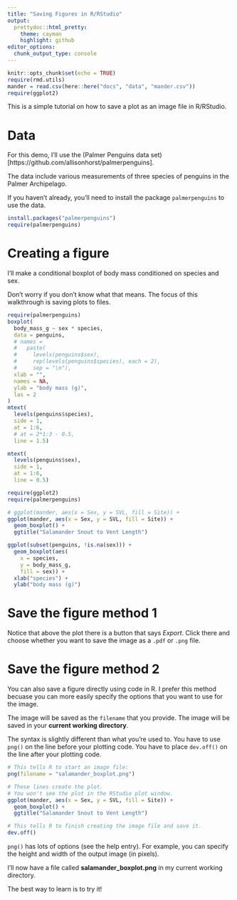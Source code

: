 ```yaml
---
title: "Saving Figures in R/RStudio"
output:
  prettydoc::html_pretty:
    theme: cayman
    highlight: github
editor_options: 
  chunk_output_type: console
---
```


```r
knitr::opts_chunk$set(echo = TRUE)
require(rmd.utils)
mander = read.csv(here::here("docs", "data", "mander.csv"))
require(ggplot2)
```


This is a simple tutorial on how to save a plot as an image file in R/RStudio.



# Data

For this demo, I'll use the (Palmer Penguins data set)[https://github.com/allisonhorst/palmerpenguins].

The data include various measurements of three species of penguins in the Palmer Archipelago.

If you haven't already, you'll need to install the package `palmerpenguins` to use the data.

```r
install.packages("palmerpenguins")
require(palmerpenguins)
```


# Creating a figure

I'll make a conditional boxplot of body mass conditioned on species and sex.  

Don't worry if you don't know what that means.  The focus of this walkthrough is saving plots to files.



```r
require(palmerpenguins)
boxplot(
  body_mass_g ~ sex * species, 
  data = penguins,
  # names = 
  #   paste(
  #     levels(penguins$sex),
  #     rep(levels(penguins$species), each = 2),
  #     sep = "\n"),
  xlab = "",
  names = NA,
  ylab = "body mass (g)",
  las = 2
)
mtext(
  levels(penguins$species),
  side = 1,
  at = 1:6,
  # at = 2*1:3 - 0.5,
  line = 1.5)

mtext(
  levels(penguins$sex),
  side = 1,
  at = 1:6,
  line = 0.5)

```



```r
require(ggplot2)
require(palmerpenguins)

# ggplot(mander, aes(x = Sex, y = SVL, fill = Site)) + 
ggplot(mander, aes(x = Sex, y = SVL, fill = Site)) + 
  geom_boxplot() + 
  ggtitle("Salamander Snout to Vent Length")

ggplot(subset(penguins, !is.na(sex))) +
  geom_boxplot(aes(
    x = species,
    y = body_mass_g,
    fill = sex)) +
  xlab("species") +
  ylab("body mass (g)")

```




<!-- My RStudio session will look something like this: -->

<!-- ![r session](../figures/mander_svl_boxplot.png) -->



# Save the figure method 1

Notice that above the plot there is a button that says *Export*.
Click there and choose whether you want to save the image as a `.pdf` or `.png` file.


# Save the figure method 2

You can also save a figure directly using code in R.  I prefer this method becuase you can more easily specify the options that you want to use for the image.

The image will be saved as the `filename` that you provide.  The image will be saved in your **current working directory**.

The syntax is slightly different than what you're used to.  You have to use `png()` on the line before your plotting code.  You have to place `dev.off()` on the line after your plotting code.


```r

# This tells R to start an image file:
png(filename = "salamander_boxplot.png")

# These lines create the plot.
# You won't see the plot in the RStudio plot window.
ggplot(mander, aes(x = Sex, y = SVL, fill = Site)) + 
  geom_boxplot() + 
  ggtitle("Salamander Snout to Vent Length")

# This tells R to finish creating the image file and save it.
dev.off()
```

`png()` has lots of options (see the help entry).  For example, you can specify the height and width of the output image (in pixels).

I'll now have a file called **salamander_boxplot.png** in my current working directory.

The best way to learn is to try it!


